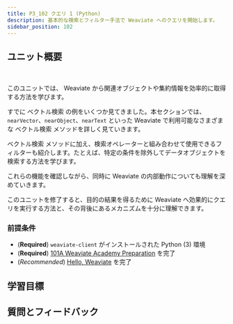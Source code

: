 ```yaml
---
title: P3_102 クエリ 1 (Python)
description: 基本的な検索とフィルター手法で Weaviate へのクエリを開始します。
sidebar_position: 102
---
```



<ZeroToMvpDeprecationNote/>

## <i class="fa-solid fa-chalkboard-user"></i> ユニット概要


<ReactPlayer className="react-player" url='https://youtu.be/Fk9pDfBhnTI' controls='true' />
<br/>

このユニットでは、 Weaviate から関連オブジェクトや集約情報を効率的に取得する方法を学びます。

すでに ベクトル検索 の例をいくつか見てきました。本セクションでは、`nearVector`、`nearObject`、`nearText` といった Weaviate で利用可能なさまざまな ベクトル検索 メソッドを詳しく見ていきます。

ベクトル検索 メソッドに加え、検索オペレーターと組み合わせて使用できるフィルターも紹介します。たとえば、特定の条件を除外してデータオブジェクトを検索する方法を学びます。

これらの機能を確認しながら、同時に Weaviate の内部動作についても理解を深めていきます。

このユニットを修了すると、目的の結果を得るために Weaviate へ効果的にクエリを実行する方法と、その背後にあるメカニズムを十分に理解できます。

### <i class="fa-solid fa-clipboard-list-check"></i> 前提条件

- (**Required**) `weaviate-client` がインストールされた Python (3) 環境  
- (**Required**) [101A Weaviate Academy Preparation](../setup.mdx) を完了  
- (*Recommended*) [Hello, Weaviate](../101_hello_weaviate/index.mdx) を完了  

## <i class="fa-solid fa-chalkboard-user"></i> 学習目標


<LearningGoalsExp />


<LearningGoals unitName="queries_1"/>

## 質問とフィードバック


<DocsFeedback/>